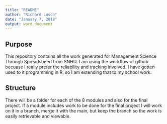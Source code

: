 ```yaml
---
title: "README"
author: "Richard Lusch"
date: "January 7, 2018"
output: word_document
---
```


## Purpose

This repository contains all the work generated for Management Science Through Spreadsheed from SNHU.  I am using the workflow of github becuase I really prefer the reliability and tracking involved.  I have gotten used to it programming in R, so I am extending that to my school work.

## Structure

There will be a folder for each of the 8 modules and also for the final project.  If a module includes work to be done for the final project I will work on it in a branch, merge it with the main, but keep the branch so the work is easily retrievable and viewable.